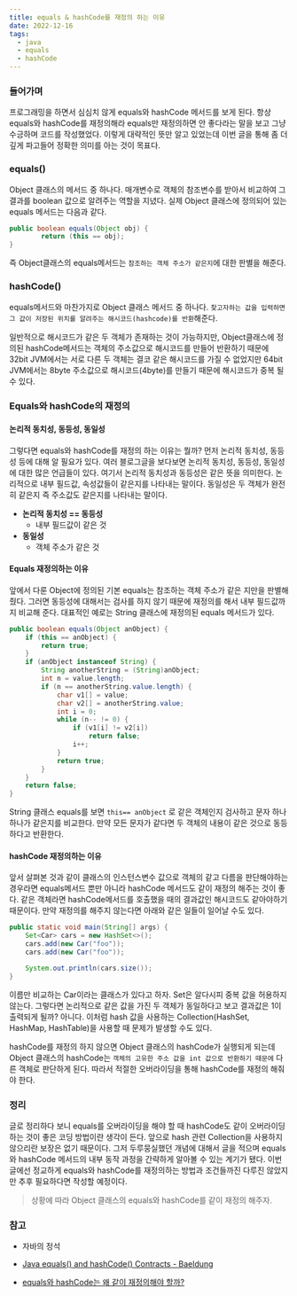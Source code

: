 ```yaml
---
title: equals & hashCode를 재정의 하는 이유
date: 2022-12-16
tags:
  - java
  - equals
  - hashCode
---
```


### 들어가며

프로그래밍을 하면서 심심치 않게 equals와 hashCode 메서드를 보게 된다. 항상 equals와 hashCode를 재정의해라 equals만 재정의하면 안 좋다라는 말을 보고 그냥 수긍하며 코드를 작성했었다. 이렇게 대략적인 뜻만 알고 있었는데 이번 글을 통해 좀 더 깊게 파고들어 정확한 의미를 아는 것이 목표다. 

### equals()

Object 클래스의 메서드 중 하나다. 매개변수로 객체의 참조변수를 받아서 비교하여 그 결과를 boolean 값으로 알려주는 역할을 지녔다. 실제 Object 클래스에 정의되어 있는 equals 메서드는 다음과 같다.

```java
public boolean equals(Object obj) {
		return (this == obj);
}
```

즉 Object클래스의 equals메서드는 `참조하는 객체 주소가 같은지`에 대한 판별을 해준다.

### hashCode()

equals메서드와 마찬가지로 Object 클래스 메서드 중 하나다. `찾고자하는 값을 입력하면 그 값이 저장된 위치를 알려주는 해시코드(hashcode)를 반환`해준다.

일반적으로 해시코드가 같은 두 객체가 존재하는 것이 가능하지만, Object클래스에 정의된 hashCode메서드는 객체의 주소값으로 해시코드를 만들어 반환하기 때문에 32bit JVM에서는 서로 다른 두 객체는 결코 같은 해시코드를 가질 수 없었지만 64bit JVM에서는 8byte 주소값으로 해시코드(4byte)를 만들기 때문에 해시코드가 중복 될 수 있다.

### Equals와 hashCode의 재정의

#### 논리적 동치성, 동등성, 동일성

그렇다면 equals와 hashCode를 재정의 하는 이유는 뭘까? 먼저 논리적 동치성, 동등성 등에 대해 알 필요가 있다. 여러 블로그글을 보다보면 논리적 동치성, 동등성, 동일성에 대한 많은 언급들이 있다. 여기서 논리적 동치성과 동등성은 같은 뜻을 의미한다. 논리적으로 내부 필드값, 속성값들이 같은지를 나타내는 말이다. 동일성은 두 객체가 완전히 같은지 즉 주소값도 같은지를 나타내는 말이다. 

- **논리적 동치성 == 동등성**
    - 내부 필드값이 같은 것
- **동일성**
    - 객체 주소가 같은 것

#### Equals 재정의하는 이유

앞에서 다룬 Object에 정의된 기본 equals는 참조하는 객체 주소가 같은 지만을 판별해줬다. 그러면 동등성에 대해서는 검사를 하지 않기 때문에 재정의를 해서 내부 필드값까지 비교해 준다. 대표적인 예로는 String 클래스에 재정의된 equals 메서드가 있다.

```java
public boolean equals(Object anObject) {
    if (this == anObject) {
        return true;
    }
    if (anObject instanceof String) {
        String anotherString = (String)anObject;
        int n = value.length;
        if (n == anotherString.value.length) {
            char v1[] = value;
            char v2[] = anotherString.value;
            int i = 0;
            while (n-- != 0) {
                if (v1[i] != v2[i])
                    return false;
                i++;
            }
            return true;
        }
    }
    return false;
}
```

String 클래스 equals를 보면 `this== anObject` 로 같은 객체인지 검사하고 문자 하나하나가 같은지를 비교한다. 만약 모든 문자가 같다면 두 객체의 내용이 같은 것으로 동등하다고 반환한다.

#### hashCode 재정의하는 이유

앞서 살펴본 것과 같이 클래스의 인스턴스변수 값으로 객체의 같고 다름을 판단해야하는 경우라면 equals메서드 뿐만 아니라 hashCode 메서드도 같이 재정의 해주는 것이 좋다. 같은 객체라면 hashCode메서드를 호출했을 때의 결과값인 해시코드도 같아야하기 때문이다. 만약 재정의를 해주지 않는다면 아래와 같은 일들이 일어날 수도 있다. 

```java
public static void main(String[] args) {
    Set<Car> cars = new HashSet<>();
    cars.add(new Car("foo"));
    cars.add(new Car("foo"));

    System.out.println(cars.size());
}
```

이름만 비교하는 Car이라는 클래스가 있다고 하자. Set은 알다시피 중복 값을 허용하지 않는다. 그렇다면 논리적으로 같은 값을 가진 두 객체가 동일하다고 보고 결과값은 1이 출력되게 될까?  아니다. 이처럼 hash 값을 사용하는 Collection(HashSet, HashMap, HashTable)을 사용할 때 문제가 발생할 수도 있다. 

hashCode를 재정의 하지 않으면 Object 클래스의 hashCode가 실행되게 되는데 Object 클래스의 hashCode는 `객체의 고유한 주소 값을 int 값으로 반환하기 때문에` 다른 객체로 판단하게 된다. 따라서 적절한 오버라이딩을 통해 hashCode를 재정의 해줘야 한다. 

### 정리

글로 정리하다 보니 equals를 오버라이딩을 해야 할 때 hashCode도 같이 오버라이딩하는 것이 좋은 코딩 방법이란 생각이 든다. 앞으로 hash 관련 Collection을 사용하지 않으리란 보장은 없기 때문이다. 그저 두루뭉실했던 개념에 대해서 글을 적으며 equals와 hashCode 메서드의 내부 동작 과정을 간략하게 알아볼 수 있는 계기가 됐다. 이번 글에선 정교하게 equals와 hashCode를 재정의하는 방법과 조건들까진 다루진 않았지만 추후 필요하다면 작성할 예정이다. 

> 상황에 따라 Object 클래스의 equals와 hashCode를 같이 재정의 해주자.
> 

### 참고

- 자바의 정석

- [Java equals() and hashCode() Contracts - Baeldung](https://www.baeldung.com/java-equals-hashcode-contracts)

- [equals와 hashCode는 왜 같이 재정의해야 할까?](https://tecoble.techcourse.co.kr/post/2020-07-29-equals-and-hashCode/)